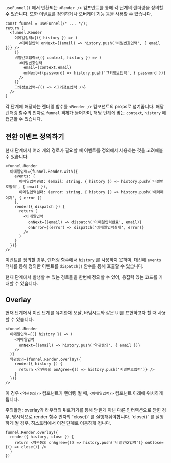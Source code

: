 
`useFunnel()` 에서 반환되는 `<Render />` 컴포넌트를 통해 각 단계의 렌더링을 정의할 수 있습니다. 또한 이벤트를 정의하거나 오버레이 기능 등을 사용할 수 있습니다.

```tsx /Render/
const funnel = useFunnel(/* ... */);
return (
  <funnel.Render
    이메일입력={({ history }) => (
      <이메일입력 onNext={(email) => history.push('비밀번호입력', { email })} />
    )}
    비밀번호입력={({ context, history }) => (
      <비밀번호입력
        email={context.email}
        onNext={(password) => history.push('그외정보입력', { password })}
      />
    )}
    그외정보입력={() => <그외정보입력 />}
  />
)
```

각 단계에 해당하는 렌더링 함수를 `<Render />` 컴포넌트의 props로 넘겨줍니다. 해당 렌더링 함수의 인자로 `funnel` 객체가 들어가며, 해당 단계에 맞는 `context`, `history` 에 접근할 수 있습니다.

## 전환 이벤트 정의하기

현재 단계에서 여러 개의 경로가 필요할 때 이벤트를 정의해서 사용하는 것을 고려해볼 수 있습니다.
    
```tsx /events/
<funnel.Render
  이메일입력={funnel.Render.with({
    events: {
      이메일입력완료: (email: string, { history }) => history.push('비빌번호입력', { email }),
      이메일입력실패: (error: string, { history }) => history.push('에러페이지', { error })
    },
    render({ dispatch }) {
      return (
        <이메일입력
          onNext={(email) => dispatch('이메일입력완료', email)}
          onError={(error) => dispatch('이메일입력실패', error)}
        />
      )
    }
  })}
/>
```

이벤트를 정의할 경우, 렌더링 함수에서 `history` 를 사용하지 못하며, 대신에 `events` 객체를 통해 정의한 이벤트를 `dispatch()` 함수를 통해 호출할 수 있습니다.

<Callout>
  현재 단계에서 발생할 수 있는 경로들을 한번에 정의할 수 있어, 응집력 있는 코드를 기대할 수 있습니다.
</Callout>

## Overlay

현재 단계에서 이전 단계를 유지한채 모달, 바텀시트와 같은 UI를 표현하고자 할 때 사용할 수 있습니다.
        
```tsx /overlay/
<funnel.Render
  이메일입력={({ history }) => (
    <이메일입력
      onNext={(email) => history.push('약관동의', { email })}
    />
  )}
  약관동의={funnel.Render.overlay({
    render({ history }) {
      return <약관동의 onAgree={() => history.push('비밀번호입력')} />
    }
  })}
/>
```
        
이 경우 `<약관동의/>` 컴포넌트가 렌더링 될 때, `<이메일입력/>` 컴포넌트 아래에 위치하게 됩니다.

<Callout type="warning">
주의할점: overlay가 라우터의 뒤로가기를 통해 닫힌게 아닌 다른 인터렉션으로 닫힌 경우, 명시적으로 render 함수 인자의 `close()` 를 실행해줘야합니다. `close()` 를 실행하게 될 경우, 히스토리에서 이전 단계로 이동하게 됩니다.
</Callout>
            
```tsx /close/
funnel.Render.overlay({
  render({ history, close }) {
    return <약관동의 onAgree={() => history.push('비밀번호입력')} onClose={() => close()} />
  }
})
```
